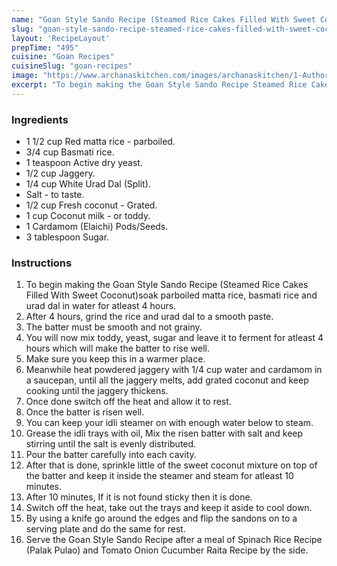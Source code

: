 ---
name: "Goan Style Sando Recipe (Steamed Rice Cakes Filled With Sweet Coconut)"
slug: "goan-style-sando-recipe-steamed-rice-cakes-filled-with-sweet-coconut"
layout: 'RecipeLayout'
prepTime: "495"
cuisine: "Goan Recipes"
cuisineSlug: "goan-recipes"
image: "https://www.archanaskitchen.com/images/archanaskitchen/1-Author/sibyl_sunitha/Goan_Style_Sando_Recipe_Steamed_Rice_Cakes_Filled_With_Sweet_Coconut.jpg"
excerpt: "To begin making the Goan Style Sando Recipe Steamed Rice Cakes Filled With Sweet Coconutsoak parboiled matta rice, basmati rice and urad dal in water for atleast 4 hours"
---

### Ingredients

- 1 1/2 cup Red matta rice - parboiled.
- 3/4 cup Basmati rice.
- 1 teaspoon Active dry yeast.
- 1/2 cup Jaggery.
- 1/4 cup White Urad Dal (Split).
- Salt - to taste.
- 1/2 cup Fresh coconut - Grated.
- 1 cup Coconut milk - or toddy.
- 1 Cardamom (Elaichi) Pods/Seeds.
- 3 tablespoon Sugar.

### Instructions

1. To begin making the Goan Style Sando Recipe (Steamed Rice Cakes Filled With Sweet Coconut)soak parboiled matta rice, basmati rice and urad dal in water for atleast 4 hours.
1. After 4 hours, grind the rice and urad dal to a smooth paste.
1. The batter must be smooth and not grainy.
1. You will now mix toddy, yeast, sugar and leave it to ferment for atleast 4 hours which will make the batter to rise well.
1. Make sure you keep this in a warmer place.
1. Meanwhile heat powdered jaggery with 1/4 cup water and cardamom in a saucepan, until all the jaggery melts, add grated coconut and keep cooking until the jaggery thickens.
1. Once done switch off the heat and allow it to rest.
1. Once the batter is risen well.
1. You can keep your idli steamer on with enough water below to steam.
1. Grease the idli trays with oil, Mix the risen batter with salt and keep stirring until the salt is evenly distributed.
1. Pour the batter carefully into each cavity.
1. After that is done, sprinkle little of the sweet coconut mixture on top of the batter and keep it inside the steamer and steam for atleast 10 minutes.
1. After 10 minutes, If it is not found sticky then it is done.
1. Switch off the heat, take out the trays and keep it aside to cool down.
1. By using a knife go around the edges and flip the sandons on to a serving plate and do the same for rest.
1. Serve the Goan Style Sando Recipe after a meal of Spinach Rice Recipe (Palak Pulao) and Tomato Onion Cucumber Raita Recipe by the side.
